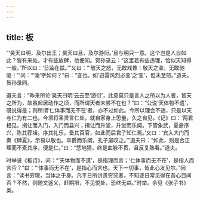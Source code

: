 ```yaml
---
---
---
```

title: 板
---







“‘昊天曰明，及尔出王；昊天曰旦，及尔游衍。’旦与明只一意。这个岂是人自如此？皆有来处。才有些放肆，他便知。贺孙录云：“这里若有些违理，恰似天知得一般。”所以曰：‘日监在兹。’”又曰：“‘敬天之怒，无敢戏豫！敬天之渝，无敢驰驱！’”问：“‘渝’字如何？”曰：“变也。如‘迅雷风烈必变’之‘变’，但未至怒。”道夫。贺孙录同。

道夫言：“昨来所论‘昊天曰明’云云至‘游衍’，此意莫只是言人之所以为人者，皆天之所为，故虽起居动作之顷，而所谓天者未尝不在也？”曰：“公说‘天体物不遗’，既说得是；则所谓‘仁体事而无不在’者，亦不过如此。今所以理会不透，只是以天与仁为有二也。今须将圣贤言仁处，就自家身上思量，久之自见。《记》曰：‘两君相见，揖让而入门，入门而县兴；揖让而升堂，升堂而乐阕。下管象武，夏龠序兴，陈其荐俎，序其礼乐，备其百官，如此而后君子知仁焉。’又曰：‘宾入大门而奏《肆夏》，示易以敬也。卒爵而乐阕，孔子屡叹之。’”道夫曰：“如此，则是合正理而不紊其序，便是仁。”曰：“恁地猜，终是血脉不贯，且反复熟看。”道夫。

时举说《板诗》，问：“‘天体物而不遗’，是指理而言；‘仁体事而无不在’，是指人而言否？”曰：“‘体事而无不在’，是指心而言也。天下一切事，皆此心发见尔。”因言：“读书穷理，当体之于身。凡平日所讲贯穷究者，不知逐日常见得在吾心目间否？不然，则随文逐义，赶期限，不见悦处，恐终无益。”时举。余见《张子书》类。